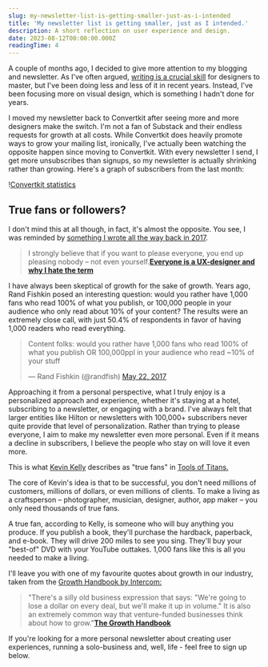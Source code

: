 ```yaml
---
slug: my-newsletter-list-is-getting-smaller-just-as-i-intended
title: 'My newsletter list is getting smaller, just as I intended.'
description: A short reflection on user experience and design.
date: 2023-08-12T00:00:00.000Z
readingTime: 4
---
```


A couple of months ago, I decided to give more attention to my blogging and newsletter. As I've often argued, <a href="/designers-write/">writing is a crucial skill</a> for designers to master, but I've been doing less and less of it in recent years. Instead, I've been focusing more on visual design, which is something I hadn't done for years.

I moved my newsletter back to Convertkit after seeing more and more designers make the switch. I'm not a fan of Substack and their endless requests for growth at all costs. While Convertkit does heavily promote ways to grow your mailing list, ironically, I've actually been watching the opposite happen since moving to Convertkit. With every newsletter I send, I get more unsubscribes than signups, so my newsletter is actually shrinking rather than growing. Here's a graph of subscribers from the last month:

!<a href="/images/articles/blog-convertkit.png">Convertkit statistics</a>

## True fans or followers?

I don't mind this at all though, in fact, it's almost the opposite. You see, I was reminded by <a href="/truefans/">something I wrote all the way back in 2017</a>.

> I strongly believe that if you want to please everyone, you end up pleasing nobody – not even yourself.**<a href="/ux-designer/">Everyone is a UX-designer and why I hate the term</a>**

I have always been skeptical of growth for the sake of growth. Years ago, Rand Fishkin posed an interesting question: would you rather have 1,000 fans who read 100% of what you publish, or 100,000 people in your audience who only read about 10% of your content? The results were an extremely close call, with just 50.4% of respondents in favor of having 1,000 readers who read everything.

<blockquote class="twitter-tweet" data-dnt="true"><p lang="en" dir="ltr">Content folks: would you rather have 1,000 fans who read 100% of what you publish OR 100,000ppl in your audience who read ~10% of your stuff</p>— Rand Fishkin (@randfish) <a href="https://twitter.com/randfish/status/866726978514243590?ref_src=twsrc%5Etfw">May 22, 2017</a></blockquote> <script async src="https://platform.twitter.com/widgets.js" charset="utf-8"></script>

Approaching it from a personal perspective, what I truly enjoy is a personalized approach and experience, whether it's staying at a hotel, subscribing to a newsletter, or engaging with a brand. I've always felt that larger entities like Hilton or newsletters with 100,000+ subscribers never quite provide that level of personalization. Rather than trying to please everyone, I aim to make my newsletter even more personal. Even if it means a decline in subscribers, I believe the people who stay on will love it even more.

This is what <a href="https://kk.org">Kevin Kelly</a> describes as "true fans" in <a href="https://toolsoftitans.com">Tools of Titans.</a>

The core of Kevin's idea is that to be successful, you don't need millions of customers, millions of dollars, or even millions of clients. To make a living as a craftsperson – photographer, musician, designer, author, app maker – you only need thousands of true fans.

A true fan, according to Kelly, is someone who will buy anything you produce. If you publish a book, they'll purchase the hardback, paperback, and e-book. They will drive 200 miles to see you sing. They'll buy your "best-of" DVD with your YouTube outtakes. 1,000 fans like this is all you needed to make a living.

I'll leave you with one of my favourite quotes about growth in our industry, taken from the <a href="https://www.intercom.com/resources/books/growth-handbook">Growth Handbook by Intercom:</a>

>"There's a silly old business expression that says: "We're going to lose a dollar on every deal, but we'll make it up in volume." It is also an extremely common way that venture-funded businesses think about how to grow."**<a href="https://www.intercom.com/resources/books/growth-handbook">The Growth Handbook</a>**

If you're looking for a more personal newsletter about creating user experiences, running a solo-business and, well, life - feel free to sign up below.
